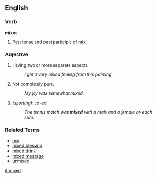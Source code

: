==English== <!-- Inflected form from Basic English list -->

===Verb===
'''mixed'''

# Past tense and past participle of [[mix]].

===Adjective=== <!-- Debatable whether this has a life of its own -->
# Having two or more separate aspects.
#:''I get a very mixed feeling from this painting.''
# Not completely pure.
#:''My joy was somewhat mixed.''
#''(sporting)'': co-ed
#:''The tennis match was '''mixed''' with a male and a female on each side.''

===Related Terms===
*[[mix]]
*[[mixed blessing]]
*[[mixed drink]]
*[[mixed message]]
*[[unmixed]]

[[it:mixed]]